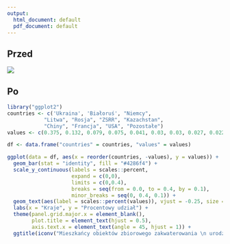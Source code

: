 ```yaml
---
output:
  html_document: default
  pdf_document: default
---
```


## Przed
![](w.png)

## Po
```R
library("ggplot2")
countries <- c('Ukraina', 'Białoruś', "Niemcy",
            "Litwa", "Rosja", "ZSRR", "Kazachstan",
            "Chiny", "Francja", "USA", "Pozostałe")
values <- c(0.375, 0.132, 0.079, 0.075, 0.041, 0.03, 0.03, 0.027, 0.022, 0.014, 0.175)

df <- data.frame("countries" = countries, "values" = values)

ggplot(data = df, aes(x = reorder(countries, -values), y = values)) + 
  geom_bar(stat = "identity", fill = "#4286f4") +
  scale_y_continuous(labels = scales::percent, 
                     expand = c(0,0), 
                     limits = c(0,0.4), 
                     breaks = seq(from = 0.0, to = 0.4, by = 0.1), 
                     minor_breaks = seq(0, 0.4, 0.1)) +
  geom_text(aes(label = scales::percent(values)), vjust = -0.25, size = 3) + 
  labs(x = "Kraje", y = "Procentowy udział") +
  theme(panel.grid.major.x = element_blank(), 
        plot.title = element_text(hjust = 0.5),
        axis.text.x = element_text(angle = 45, hjust = 1)) +
  ggtitle(iconv("Mieszkańcy obiektów zbiorowego zakwaterowania \n urodzeni za granicą kraju w 2011 roku"))
```
